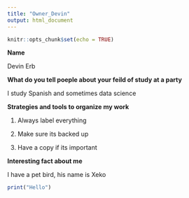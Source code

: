 ---
title: "Owner_Devin"
output: html_document
---

```{r setup, include=FALSE}
knitr::opts_chunk$set(echo = TRUE)
```

**Name**

Devin Erb

**What do you tell poeple about your feild of study at a party**

I study Spanish and sometimes data science

**Strategies and tools to organize my work**

1. Always label everything

2. Make sure its backed up

3. Have a copy if its important

**Interesting fact about me**

I have a pet bird, his name is Xeko

```{r}
print("Hello")
```